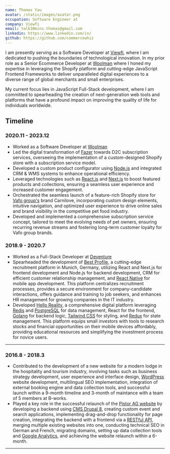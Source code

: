 ```yaml
---
name: Thomas Yau
avatar: /static/images/avatar.png
occupation: Software Engineer at
company: Viewfi
email: talk30mins.thomas@gmail.com
linkedin: https://www.linkedin.com/in/
github: https://github.com/commercewhiz
---
```


I am presently serving as a Software Developer at [Viewfi](https://viewfi.io/), where I am dedicated to pushing the boundaries of technological innovation.
In my prior role as a Senior Ecommerce Developer at [Woolman](https://woolman.co/) where I honed my expertise in leveraging the Shopify platform and cutting-edge JavaScript Frontend Frameworks to deliver unparalleled digital experiences to a diverse range of global merchants and small enterprises.

My current focus lies in JavaScript Full-Stack development, where I am committed to spearheading the creation of next-generation web tools and platforms that have a profound impact on improving the quality of life for individuals worldwide.

## Timeline

### 2020.11 - 2023.12

- Worked as a Software Developer at [Woolman](https://woolman.co/)
- Led the digital transformation of [Fazer](https://www.fazer.com/) towards D2C subscription services, overseeing the
  implementation of a custom-designed Shopify store with a subscription service model.
- Developed a custom product configurator using [Node.js](https://nodejs.org/en) and integrated CRM & WMS systems to enhance
  operational efficiency.
- Leveraged technologies such as [React.js](https://react.dev/) and [Next.js](https://nextjs.org/) to boost featured products and collections, ensuring a
  seamless user experience and increased customer engagement.
- Orchestrated the seamless launch of a feature-rich Shopify store for [Vafo group's](https://www.vafo.com/) brand Carnilove,
  incorporating custom design elements, intuitive navigation, and optimized user experience to drive
  online sales and brand visibility in the competitive pet food industry.
- Developed and implemented a comprehensive subscription service concept, tailored to meet the evolving
  needs of pet owners, ensuring recurring revenue streams and fostering long-term customer loyalty for
  Vafo group brands.

### 2018.9 - 2020.7

- Worked as a Full-Stack Developer at [Deventure](https://www.deventure.co/)
- Spearheaded the development of [Best Profile](https://www.best-profile.eu/), a cutting-edge recruitment platform in Munich, Germany,
  utilizing React and Next.js for frontend development and Node.js for backend development, CRM for efficient customer relationship
  management, and [React Native](https://reactnative.dev/) for mobile app development. This platform centralizes recruitment
  processes, provides a secure environment for company-candidate interactions, offers guidance and
  training to job seekers, and enhances HR management for growing companies in the IT industry.
- Developed [Hello Reality](https://play.google.com/store/apps/details?id=com.helloreality.dev), a comprehensive digital platform leveraging [Redis](https://redis.io/) and [PostgreSQL](https://www.postgresql.org/) for data
  management, React for the frontend, [Golang](https://go.dev/) for backend logic, [Tailwind CSS](https://tailwindcss.com/) for styling, and [Redux](https://redux.js.org/) for
  state management. This platform equips small investors with tools to research stocks and financial
  opportunities on their mobile devices affordably, providing educational resources and simplifying the
  investment process for novice users.

---

### 2016.8 - 2018.3

- Contributed to the development of a new website for a modern lodge in the hospitality and tourism
  industry, involving tasks such as business strategy development, user experience and interface design,
  [WordPress](https://wordpress.com/) website development, multilingual SEO implementation, integration of external booking
  engine and data collection tools, and successful launch within a 9-month timeline and 3-month of
  maintance with a team of 5 members at B-works.
- Played a key role in the successful relaunch of the [Pistor AG website](https://www.pistor.ch/) by developing a backend using [CMS
  Drupal 8](https://www.drupal.org/), creating custom event and search applications, implementing drag-and-drop functionality for
  page creation, integrating the backend with a frontend via a [RESTful API](https://restfulapi.net/), merging multiple existing
  websites into one, conducting technical SEO in German and French, migrating domains, setting up data
  collection tools and [Google Analytics](https://marketingplatform.google.com/about/analytics/), and achieving the website relaunch within a 6-month.

---
